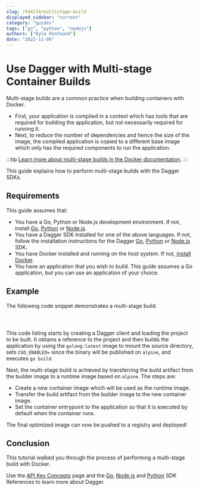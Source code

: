 ```yaml
---
slug: /544174/multistage-build
displayed_sidebar: "current"
category: "guides"
tags: ["go", "python", "nodejs"]
authors: ["Kyle Penfound"]
date: "2022-11-09"
---
```


# Use Dagger with Multi-stage Container Builds

Multi-stage builds are a common practice when building containers with Docker.

- First, your application is compiled in a context which has tools that are required for building the application, but not necessarily required for running it.
- Next, to reduce the number of dependencies and hence the size of the image, the compiled application is copied to a different base image which only has the required components to run the application.

:::tip
[Learn more about multi-stage builds in the Docker documentation](https://docs.docker.com/build/building/multi-stage/).
:::

This guide explains how to perform multi-stage builds with the Dagger SDKs.

## Requirements

This guide assumes that:

- You have a Go, Python or Node.js development environment. If not, install [Go](https://go.dev/doc/install), [Python](https://www.python.org/downloads/) or [Node.js](https://nodejs.org/en/download/).
- You have a Dagger SDK installed for one of the above languages. If not, follow the installation instructions for the Dagger [Go](../sdk/go/371491-install.mdx), [Python](../sdk/python/866944-install.mdx) or [Node.js](../sdk/nodejs/835948-install.mdx) SDK.
- You have Docker installed and running on the host system. If not, [install Docker](https://docs.docker.com/engine/install/).
- You have an application that you wish to build. This guide assumes a Go application, but you can use an application of your choice.

## Example


The following code snippet demonstrates a multi-stage build.

<Tabs groupId="language" className="embeds">
<TabItem value="Go">

```go file=./snippets/multistage-build/main.go
```

</TabItem>
<TabItem value="Node.js">

```typescript file=./snippets/multistage-build/index.mts
```

</TabItem>
<TabItem value="Python">

```python file=./snippets/multistage-build/main.py
```

</TabItem>
</Tabs>

This code listing starts by creating a Dagger client and loading the project to be built. It obtains a reference to the project and then builds the application by using the `golang:latest` image to mount the source directory, sets `CGO_ENABLED=` since the binary will be published on `alpine`, and executes `go build`.

Next, the multi-stage build is achieved by transferring the build artifact from the builder image to a runtime image based on `alpine`. The steps are:

- Create a new container image which will be used as the runtime image.
- Transfer the build artifact from the builder image to the new container image.
- Set the container entrypoint to the application so that it is executed by default when the container runs.

The final optimized image can now be pushed to a registry and deployed!

## Conclusion

This tutorial walked you through the process of performing a multi-stage build with Docker.

Use the [API Key Concepts](../api/975146-concepts.mdx) page and the [Go](https://pkg.go.dev/dagger.io/dagger), [Node.js](../sdk/nodejs/reference/modules.md) and [Python](https://dagger-io.readthedocs.org/) SDK References to learn more about Dagger.
